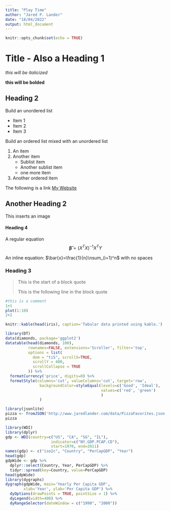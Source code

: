 ```yaml
---
title: "Play Time"
author: "Jared P. Lander"
date: "18/04/2022"
output: html_document
---
```


```r
knitr::opts_chunk$set(echo = TRUE)
```

# Title - Also a Heading 1

_this will be italicized_

__this will be bolded__

## Heading 2

Build an unordered list

- Item 1
- Item 2
- Item 3


Build an ordered list mixed with an unordered list

1. An item
1. Another item
    - Sublist item
    - Another sublist item
    - one more item
1. Another ordered item

The following is a link
[My Website](http://www.jaradlander.com)

## Another Heading 2
This inserts an image

#### Heading 4
A regular equation
$$
  \boldsymbol{\hat{\beta}} = (X^TX)^{-1}X^TY
$$

An inline equation: $\bar{x}=\frac{1}{n}\nsum_(i=1)^n$ with no spaces

### Heading 3
> This is the start of a block quote
>
> This is the following line in the block quote

```r

#this is a comment
1+1
plot(1:10)
2+2
```

```r
knitr::kable(head(iris), caption='Tabular data printed using kable.')
```

```r
library(DT)
data(diamonds, package='ggplot2')
datatable(head(diamonds, 100), 
          rownames=FALSE, extensions='Scroller', filter='top',
          options = list(
            dom = "tiS", scrollX=TRUE,
            scrollY = 400,
            scrollCollapse = TRUE
          )) %>%
  formatCurrency('price', digits=0) %>%
  formatStyle(columns='cut', valueColumns='cut', target='row',
               backgroundColor=styleEqual(levels=c('Good', 'Ideal'),
                                          values=c('red', 'green')
                                          )
               )
```

```r
library(jsonlite)
pizza <- fromJSON('http://www.jaredlander.com/data/PizzaFavorites.json')
pizza
```

```r
library(WDI)
library(dplyr)
gdp <- WDI(country=c("US", "CA", "SG", "IL"),
                    indicator=c("NY.GDP.PCAP.CD"),
                    start=1970, end=2011)
names(gdp) <- c("iso2c", "Country", "PerCapGDP", "Year")
head(gdp)
gdpWide <- gdp %>%
  dplyr::select(Country, Year, PerCapGDP) %>%
  tidyr::spread(key=Country, value=PerCapGDP)
head(gdpWide)
library(dygraphs)
dygraph(gdpWide, main='Yearly Per Capita GDP',
        xlab='Year', ylab='Per Capita GDP') %>%
  dyOptions(drawPoints = TRUE, pointSize = 1) %>%
  dyLegend(width=400) %>%
  dyRangeSelector(dateWindow = c("1990", "2000"))
```
